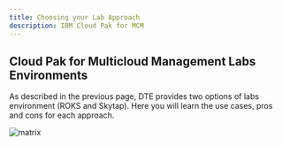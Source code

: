 ```yaml
---
title: Choosing your Lab Approach
description: IBM Cloud Pak for MCM
---
```


## Cloud Pak for Multicloud Management Labs Environments

As described in the previous page, DTE provides two options of labs environment (ROKS and Skytap). Here you will learn the use cases, pros and cons for each approach.

![matrix](images/matrix.png)
